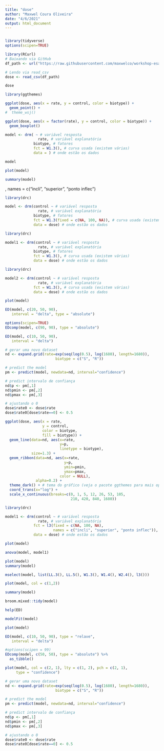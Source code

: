```yaml
---
title: "dose"
author: "Maxwel Coura Oliveira"
date: "4/6/2021"
output: html_document
---
```



```r

```


```r
library(tidyverse)
options(scipen=TRUE)
```


```r
library(RCurl)
# Baixando via GitHub
df_path <- url("https://raw.githubusercontent.com/maxwelco/workshop-esalq/main/data/dose_resposta.csv")

# Lendo via read_csv
dose <- read_csv(df_path)

dose
```
```r
library(ggthemes)
```


```r
ggplot(dose, aes(x = rate, y = control, color = biotype)) + 
  geom_point() +
#  theme_wsj() 
```

```r
ggplot(dose, aes(x = factor(rate), y = control, color = biotype)) + 
  geom_boxplot()
```

```r
model <- drm( ~ # variável resposta
               rate, # variável explanatória
             biotype, # fatores
             fct = W1.3(), # curva usada (existem várias)
             data = ) # onde estão os dados

model
```

```r
plot(model)
```


```r
summary(model)
```

, 
                      names = c("incli", "superior", "ponto inflec")
```r
library(drc)

model <- drm(control ~ # variável resposta
               rate, # variável explanatória
             biotype, # fatores
             fct = W1.3(fixed = c(NA, 100, NA)), # curva usada (existem várias)
             data = dose) # onde estão os dados
```

```r
library(drc)

model1 <- drm(control ~ # variável resposta
               rate, # variável explanatória
             biotype, # fatores
             fct = W1.3(), # curva usada (existem várias)
             data = dose) # onde estão os dados
```

```r
library(drc)

model2 <- drm(control ~ # variável resposta
               rate, # variável explanatória
             fct = W1.3(), # curva usada (existem várias)
             data = dose) # onde estão os dados
```



```r
plot(model)
```
```r
ED(model, c(20, 50, 90), 
   interval = "delta", type = "absolute")
```
```r
options(scipen=TRUE)
EDcomp(model, c(90, 90), type = "absolute")
```


```r
ED(model, c(10, 50, 90), 
   interval = "delta")
```
```r
# gerar uma novo dataset
nd <- expand.grid(rate=exp(seq(log(0.5), log(1680), length=1680)),
                       biotype = c("S", "R"))

# predict the model
pm <- predict(model, newdata=nd, interval="confidence")

# predict intervalo de confiança
nd$p <- pm[,1] 
nd$pmin <- pm[,2] 
nd$pmax <- pm[,3] 

# ajustando o 0
dose$rate0 <- dose$rate
dose$rate0[dose$rate==0] <- 0.5
```


```r
ggplot(dose, aes(x = rate, 
                 y = control, 
                 color = biotype,
                 fill = biotype)) + 
  geom_line(data=nd, aes(x=rate, 
                         y=p, 
                         linetype = biotype), 
            size=1.3) +
  geom_ribbon(data=nd, aes(x=rate, 
                           y=p, 
                           ymin=pmin, 
                           ymax=pmax,
                         color = NULL),
              alpha=0.2) +
  theme_dark() + # tema do gráfico (veja o pacote ggthemes para mais opções)
  coord_trans(x="log") +
  scale_x_continuous(breaks=c(0, 1, 5, 12, 26, 53, 105, 
                              210, 420, 840, 1680))
```






```r
library(drc)

model1 <- drm(control ~ # variável resposta
               rate, # variável explanatória
             fct = l3(fixed = c(NA, 100, NA), 
                      names = c("incli", "superior", "ponto inflec")), # curva usada (existem várias)
             data = dose) # onde estão os dados
```


```r
plot(model)
```


```r
anova(model, model1)
```




```r
plot(model)
summary(model)
```


```r
mselect(model, list(LL.3(), LL.5(), W1.3(), W1.4(), W2.4(), l3()))
```


```r
plot(model, col = c(1,2))
```







```r
summary(model)
```


```r
broom.mixed::tidy(model)
```


```r
help(ED)
```

```r
modelFit(model)
```


```r
plot(model)
```


```r
ED(model, c(10, 50, 90), type = "relave",
   interval = "delta")
```



```r
#options(scipen = 99)
EDcomp(model, c(50, 50), type = "absolute") %>% 
  as_tibble()
```

```r
plot(model, col = c(2, 1), lty = c(1, 2), pch = c(2, 1),
     type = "confidence")
```



```r
# gerar uma novo dataset
nd <- expand.grid(rate=exp(seq(log(0.5), log(1680), length=1680)),
                       biotype = c("S", "R"))

# predict the model
pm <- predict(model, newdata=nd, interval="confidence")

# predict intervalo de confiança
nd$p <- pm[,1] 
nd$pmin <- pm[,2] 
nd$pmax <- pm[,3] 

# ajustando o 0
dose$rate0 <- dose$rate
dose$rate0[dose$rate==0] <- 0.5
```



